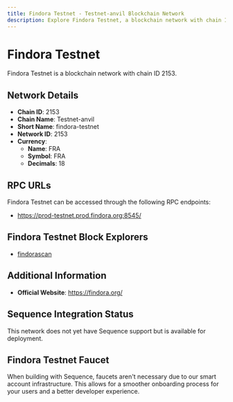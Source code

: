 ```yaml
--- 
title: Findora Testnet - Testnet-anvil Blockchain Network
description: Explore Findora Testnet, a blockchain network with chain ID 2153. Learn about its native currency, FRA, and how to interact with the network.
---
```


# Findora Testnet

Findora Testnet is a blockchain network with chain ID 2153.

## Network Details

- **Chain ID**: 2153
- **Chain Name**: Testnet-anvil
- **Short Name**: findora-testnet
- **Network ID**: 2153
- **Currency**: 
  - **Name**: FRA
  - **Symbol**: FRA
  - **Decimals**: 18

## RPC URLs

Findora Testnet can be accessed through the following RPC endpoints:

- https://prod-testnet.prod.findora.org:8545/

## Findora Testnet Block Explorers

- [findorascan](https://testnet-anvil.evm.findorascan.io)

## Additional Information

- **Official Website**: https://findora.org/

## Sequence Integration Status

This network does not yet have Sequence support but is available for deployment.

## Findora Testnet Faucet

When building with Sequence, faucets aren't necessary due to our smart account infrastructure. This allows for a smoother onboarding process for your users and a better developer experience.
